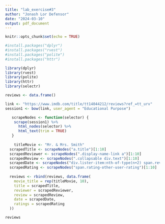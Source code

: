 ```yaml
---
title: "lab_exercise#3"
author: "Jonash Lor Defensor"
date: "2024-03-10"
output: pdf_document
---
```


```r
knitr::opts_chunk$set(echo = TRUE)
```

```r
#install.packages("dplyr")
#install.packages("rvest")
#install.packages("polite")
#install.packages("httr")

library(dplyr)
library(rvest)
library(polite)
library(httr)
library(selectr)

reviews <- data.frame()

link <- "https://www.imdb.com/title/tt14044212/reviews?ref_=tt_urv"
session1 <- bow(link, user_agent = "Educational Purpose")

   scrapeNodes <- function(selector) {
    scrape(session1) %>%
      html_nodes(selector) %>%
      html_text(trim = TRUE)
   }
   
    titleMovie <- "Mr. & Mrs. Smith"
  scrapedTitle <- scrapeNodes("a.title")[1:10]
  scrapedReviewer <- scrapeNodes(".display-name-link a")[1:10]
  scrapedReview <- scrapeNodes(".collapsable div.text")[1:10]
  scrapedDate <- scrapeNodes("div.lister-item:nth-of-type(n+2) span.review-date")[1:10]
  scrapedRating <- scrapeNodes("span.rating-other-user-rating")[1:10]
   
  reviews <- rbind(reviews, data.frame(
    movie_title = rep(titleMovie, 10),
    title = scrapedTitle,
    reviewer = scrapedReviewer,
    review = scrapedReview,
    date = scrapedDate,
    ratings = scrapedRating
  ))

reviews

```
